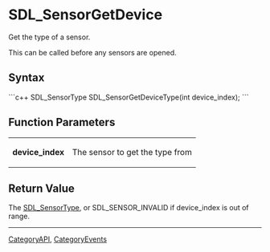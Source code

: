 <!-- pragma section-numbers off -->
<!-- pragma disable-camelcase -->

= SDL_SensorGetDevice =
Get the type of a sensor.

This can be called before any sensors are opened.


== Syntax ==
```c++
SDL_SensorType SDL_SensorGetDeviceType(int device_index);
```

== Function Parameters ==
{|
|'''device_index'''
|The sensor to get the type from
|}

== Return Value ==
The [[SDL_SensorType]], or SDL_SENSOR_INVALID if device_index is out of range.

----
[[CategoryAPI]], [[CategoryEvents]]
